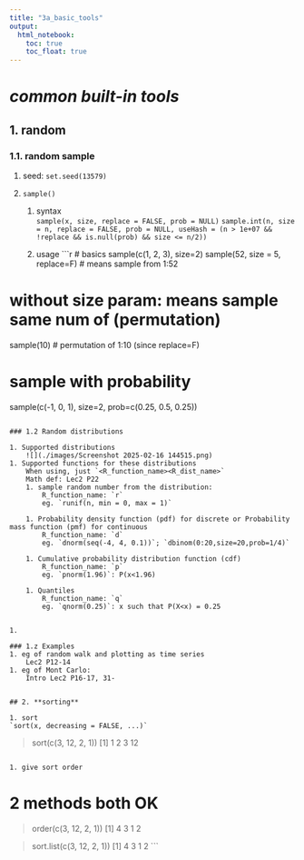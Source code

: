 ---
title: "3a_basic_tools"
output: 
  html_notebook: 
    toc: true
    toc_float: true
---

# ***common built-in tools***

## 1. **random**

### 1.1. random sample

1. seed: `set.seed(13579)`   

1. `sample()`

    1. syntax  
    `sample(x, size, replace = FALSE, prob = NULL)`
    `sample.int(n, size = n, replace = FALSE, prob = NULL, useHash = (n > 1e+07 && !replace && is.null(prob) && size <= n/2))`
    
    2. usage
```{r}
# basics
sample(c(1, 2, 3), size=2)
sample(52, size = 5, replace=F)   # means sample from 1:52

# without size param: means sample same num of (permutation)
sample(10)  # permutation of 1:10 (since replace=F)

# sample with probability
sample(c(-1, 0, 1), size=2, prob=c(0.25, 0.5, 0.25))
```
      
### 1.2 Random distributions

1. Supported distributions  
    ![](./images/Screenshot 2025-02-16 144515.png)
1. Supported functions for these distributions  
    When using, just `<R_function_name><R_dist_name>`  
    Math def: Lec2 P22  
    1. sample random number from the distribution:  
        R_function_name: `r`        
        eg. `runif(n, min = 0, max = 1)`
        
    1. Probability density function (pdf) for discrete or Probability mass function (pmf) for continuous
        R_function_name: `d`  
        eg. `dnorm(seq(-4, 4, 0.1))`; `dbinom(0:20,size=20,prob=1/4)`
        
    1. Cumulative probability distribution function (cdf)
        R_function_name: `p`  
        eg. `pnorm(1.96)`: P(x<1.96)
        
    1. Quantiles
        R_function_name: `q`  
        eg. `qnorm(0.25)`: x such that P(X<x) = 0.25  
        

1. 

### 1.z Examples
1. eg of random walk and plotting as time series  
    Lec2 P12-14  
1. eg of Mont Carlo:  
    Intro Lec2 P16-17, 31-


## 2. **sorting**

1. sort
`sort(x, decreasing = FALSE, ...)`
```
> sort(c(3, 12, 2, 1))
[1]  1  2  3 12
```

1. give sort order
```
# 2 methods both OK
> order(c(3, 12, 2, 1))
[1] 4 3 1 2

> sort.list(c(3, 12, 2, 1))
[1] 4 3 1 2
```



